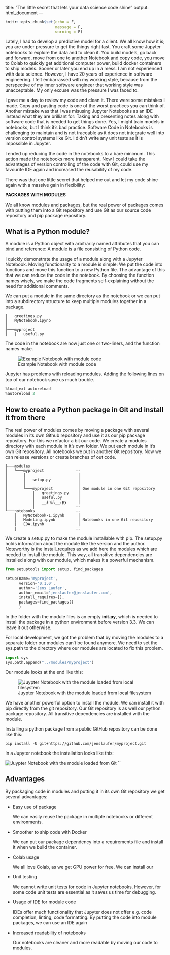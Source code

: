 
title: "The little secret that lets your data science code shine"
output: html_document
---

```r
knitr::opts_chunk$set(echo = F,
                      message = F,
                      warning = F)
```

Lately, I had to develop a predictive model for a client. We all know how it is; you are under pressure to get the things right fast. You craft some Jupyter notebooks to explore the data and to clean it. You build models, go back and forward, move from one to another Notebook and copy code, you move to Colab to quickly get additional computer power, build docker containers to ship models. Sooner or later you end up in a mess. I am not experienced with data science. However, I have 20 years of experience in software engineering. I felt embarrassed with my working style, because from the perspective of my inner software engineer that working style was unacceptable. My only excuse was the pressure I was faced to. 

I gave me a day to review my code and clean it. There were some mistakes I made. Copy and pasting code is one of the worst practices you can think of. Another mistake was that I was misusing Jupyter Notebooks as an IDE instead what they are brilliant for: Taking and presenting notes along with software code that is needed to get things done. Yes, I might train models in notebooks, but I think it's bad practice.  Software Code in Notebooks is challenging to maintain and is not traceable as it does not integrate well into version control systems like Git. I didn't write any unit tests as it is impossible in Jupyter.

I ended up reducing the code in the notebooks to a bare minimum. This action made the notebooks more transparent. Now I could take the advantages of version controlling of the code with Git, could use my favourite IDE again and increased the reusability of my code.

There was that one little secret that helped me out and let my code shine again with a massive gain in flexibility:

__PACKAGES WITH MODULES__

We all know modules and packages, but the real power of packages comes with putting them into a Git repository and use Git as our source code repository and pip package repository.

## What is a Python module?

A module is a Python object with arbitrarily named attributes that you can bind and reference: A module is a file consisting of Python code.

I quickly demonstrate the usage of a module along with a Jupyter Notebook. Moving functionality to a module is simple: We put the code into functions and move this function to a new Python file. The advantage of this that we can reduce the code in the notebook. By choosing the function names wisely, we make the code fragments self-explaining without the need for additional comments. 

We can put a module in the same directory as the notebook or we can put into a subdirectory structure to keep multiple modules together in a package.

```code
│   greetings.py
│   MyNotebook.ipynb
│
├───myproject
│   │   useful.py
```

The code in the notebook are now just one or two-liners, and the function names make.

![Example Notebook with module code](../assets/img/jupyter_simple_module.png)

Jupyter has problems with reloading modules. Adding the following lines on top of our notebook save us much trouble.

```python
%load_ext autoreload
%autoreload 2
```


## How to create a Python package in Git and install it from there

The real power of modules comes by moving a package with several modules in its own Github repository and use it as our pip package repository. For this we refactor a bit our code. We create a modules directory with each module in it's own folder. We put each module in it's own Git repository. All notebooks we put in another Git repository. Now we can release versions or create branches of out code.

```code
├───modules
│   └───myproject              --
│       |                       │
│       │   setup.py            │
│       │                       │
│       └───myproject           │ One module in one Git repository
│           │   greetings.py    │ 
│           │   useful.py       │
│           │   __init__.py     │
│           │                  --
└───notebooks                  --
    │   MyNotebook-1.ipynb      │
    │   Modeling.ipynb          │ Notebooks in one Git repository
    |   EDA.ipynb               │
    |                          --
```

We create a setup.py to make the module installable with pip. The setup.py holds information about the module like the version and the author. Noteworthy is the install_requires as we add here the modules which are needed to install the module. This way, all transitive dependencies are installed along with our module, which makes it a powerful mechanism. 

```python
from setuptools import setup, find_packages

setup(name='myproject',
      version='0.1.0',
      author='Jens Laufer',
      author_email='jenslaufer@jenslaufer.com',
      install_requires=[],
      packages=find_packages()
      )
```

In the folder with the module files is an empty __init.py__, which is needed to install the package in a python environment before version 3.3. We can leave it out otherwise.





For local development, we got the problem that by moving the modules to a separate folder our modules can't be found anymore. We need to set the sys.path to the directory where our modules are located to fix this problem.

```python
import sys
sys.path.append("../modules/myproject")
```
Our module looks at the end like this:

![Juypter Notebook with the module loaded from local filesystem](../assets/img/jupyter_external_module_from_local.png)

We have another powerful option to install the module. We can install it with pip directly from the git repository. Our Git repository is as well our python package repository. All transitive dependencies are installed with the module.

Installing a python package from a public GitHub repository can be done like this:

```shell
pip install -U git+https://github.com/jenslaufer/myproject.git
```

In a Jupyter notebook the installation looks like this:

![Juypter Notebook with the module loaded from Git](../assets/img/jupyter_external_module_from_git.png)
``


## Advantages

By packaging code in modules and putting it in its own Git repository we get several advantages:

- Easy use of package

  We can easily reuse the package in multiple notebooks or different environments.

- Smoother to ship code with Docker

  We can put our package dependency into a requirements file and install it when we build the container.
 
- Colab usage

  We all love Colab, as we get GPU power for free. We can install our 

- Unit testing

  We cannot write unit tests for code in Jupyter notebooks. However, for some code unit tests are essential as it saves us time for debugging. 

- Usage of IDE for module code

  IDEs offer much functionality that Jupyter does not offer e.g. code completion, linting, code formatting. By putting the code into module packages, we can use
  an IDE again

- Increased readability of notebooks

  Our notebooks are cleaner and more readable by moving our code to modules. 
